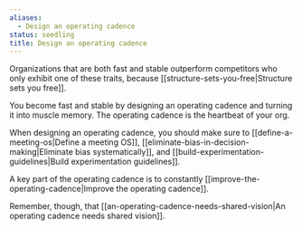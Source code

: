 ```yaml
---
aliases:
  - Design an operating cadence
status: seedling
title: Design an operating cadence
---
```

Organizations that are both fast and stable outperform competitors who only exhibit one of these traits, because [[structure-sets-you-free|Structure sets you free]].

You become fast and stable by designing an operating cadence and turning it into muscle memory. The operating cadence is the heartbeat of your org.

When designing an operating cadence, you should make sure to [[define-a-meeting-os|Define a meeting OS]], [[eliminate-bias-in-decision-making|Eliminate bias systematically]], and [[build-experimentation-guidelines|Build experimentation guidelines]].

A key part of the operating cadence is to constantly [[improve-the-operating-cadence|Improve the operating cadence]].

Remember, though, that [[an-operating-cadence-needs-shared-vision|An operating cadence needs shared vision]].
